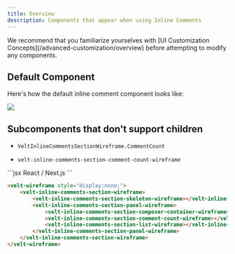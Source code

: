 ```yaml
---
title: Overview
description: Components that appear when using Inline Comments
---
```


<Note>
We recommend that you familiarize yourselves with [UI Customization Concepts](/advanced-customization/overview) before attempting to modify any components.
</Note>

## Default Component 
Here's how the default inline comment component looks like:

![](/images/inline-comments-overview.png)

## Subcomponents that don't support children

<Tabs>

<Tab title="React / Next.js">


 - `VeltInlineCommentsSectionWireframe.CommentCount`

</Tab>


<Tab title="HTML / Other Frameworks">

 - `velt-inline-comments-section-comment-count-wireframe`

</Tab>


</Tabs>


<RequestExample>
```jsx React / Next.js
<VeltWireframe>
    <VeltInlineCommentsSectionWireframe>
        <VeltInlineCommentsSectionWireframe.Skeleton />
        <VeltInlineCommentsSectionWireframe.Panel>
            <VeltInlineCommentsSectionWireframe.ComposerContainer />
            <VeltInlineCommentsSectionWireframe.CommentCount />
            <VeltInlineCommentsSectionWireframe.List />
        </VeltInlineCommentsSectionWireframe.Panel>
    </VeltInlineCommentsSectionWireframe>
</VeltWireframe>
```


```HTML HTML
<velt-wireframe style="display:none;">
    <velt-inline-comments-section-wireframe>
        <velt-inline-comments-section-skeleton-wireframe></velt-inline-comments-section-skeleton-wireframe>
        <velt-inline-comments-section-panel-wireframe>
            <velt-inline-comments-section-composer-container-wireframe></velt-inline-comments-section-composer-container-wireframe>
            <velt-inline-comments-section-comment-count-wireframe></velt-inline-comments-section-comment-count-wireframe>
            <velt-inline-comments-section-list-wireframe></velt-inline-comments-section-list-wireframe>
        </velt-inline-comments-section-panel-wireframe>
    </velt-inline-comments-section-wireframe>
</velt-wireframe>
```
</RequestExample>

